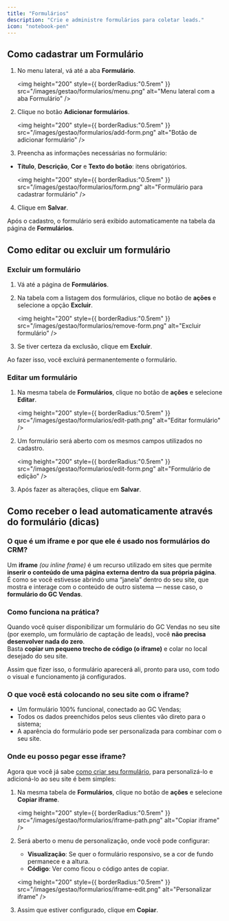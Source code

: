 ```yaml
---
title: "Formulários"
description: "Crie e administre formulários para coletar leads."
icon: "notebook-pen"
---
```


## Como cadastrar um Formulário

1. No menu lateral, vá até a aba **Formulário**.

   <img
     height="200"
     style={{ borderRadius:"0.5rem" }}
     src="/images/gestao/formularios/menu.png"
     alt="Menu lateral com a aba Formulário"
   />

2. Clique no botão **Adicionar formulários**.

   <img
     height="200"
     style={{ borderRadius:"0.5rem" }}
     src="/images/gestao/formularios/add-form.png"
     alt="Botão de adicionar formulário"
   />

3. Preencha as informações necessárias no formulário:

- **Título**, **Descrição**, **Cor** e **Texto do botão**: itens obrigatórios.

   <img
     height="200"
     style={{ borderRadius:"0.5rem" }}
     src="/images/gestao/formularios/form.png"
     alt="Formulário para cadastrar formulário"
   />

4. Clique em **Salvar**.

Após o cadastro, o formulário será exibido automaticamente na tabela da página de **Formulários**.

## Como editar ou excluir um formulário

### Excluir um formulário

1. Vá até a página de **Formulários**.
2. Na tabela com a listagem dos formulários, clique no botão de **ações** e selecione a opção **Excluir**.

   <img
     height="200"
     style={{ borderRadius:"0.5rem" }}
     src="/images/gestao/formularios/remove-form.png"
     alt="Excluir formulário"
   />

3. Se tiver certeza da exclusão, clique em **Excluir**.

<Warning>
  Ao fazer isso, você excluirá permanentemente o formulário.
</Warning>

### Editar um formulário

1. Na mesma tabela de **Formulários**, clique no botão de **ações** e selecione **Editar**.

   <img
     height="200"
     style={{ borderRadius:"0.5rem" }}
     src="/images/gestao/formularios/edit-path.png"
     alt="Editar formulário"
   />

2. Um formulário será aberto com os mesmos campos utilizados no cadastro.

   <img
     height="200"
     style={{ borderRadius:"0.5rem" }}
     src="/images/gestao/formularios/edit-form.png"
     alt="Formulário de edição"
   />

3. Após fazer as alterações, clique em **Salvar**.

## Como receber o lead automaticamente através do formulário (dicas)

### O que é um iframe e por que ele é usado nos formulários do CRM?

Um **iframe** *(ou inline frame)* é um recurso utilizado em sites que permite **inserir o conteúdo de uma página externa dentro da sua própria página**.  
É como se você estivesse abrindo uma “janela” dentro do seu site, que mostra e interage com o conteúdo de outro sistema — nesse caso, o **formulário do GC Vendas**.

### Como funciona na prática?

Quando você quiser disponibilizar um formulário do GC Vendas no seu site (por exemplo, um formulário de captação de leads), você **não precisa desenvolver nada do zero**.  
Basta **copiar um pequeno trecho de código (o iframe)** e colar no local desejado do seu site.

Assim que fizer isso, o formulário aparecerá ali, pronto para uso, com todo o visual e funcionamento já configurados.

### O que você está colocando no seu site com o iframe?

- Um formulário 100% funcional, conectado ao GC Vendas;
- Todos os dados preenchidos pelos seus clientes vão direto para o sistema;
- A aparência do formulário pode ser personalizada para combinar com o seu site.

### Onde eu posso pegar esse iframe?

Agora que você já sabe [como criar seu formulário](#como-cadastrar-um-formulário), para personalizá-lo e adicioná-lo ao seu site é bem simples:

1. Na mesma tabela de **Formulários**, clique no botão de **ações** e selecione **Copiar iframe**.

   <img
     height="200"
     style={{ borderRadius:"0.5rem" }}
     src="/images/gestao/formularios/iframe-path.png"
     alt="Copiar iframe"
   />

2. Será aberto o menu de personalização, onde você pode configurar:
   - **Visualização**: Se quer o formulário responsivo, se a cor de fundo permanece e a altura.
   - **Código**: Ver como ficou o código antes de copiar.

   <img
     height="200"
     style={{ borderRadius:"0.5rem" }}
     src="/images/gestao/formularios/iframe-edit.png"
     alt="Personalizar iframe"
   />

3. Assim que estiver configurado, clique em **Copiar**.
